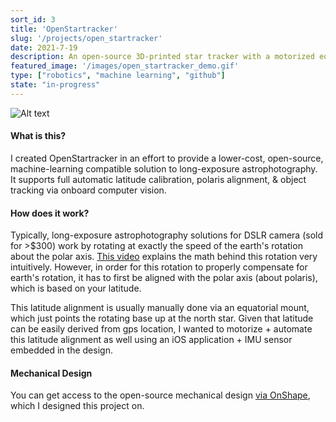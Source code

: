 ```yaml
---
sort_id: 3
title: 'OpenStartracker'
slug: '/projects/open_startracker'
date: 2021-7-19
description: An open-source 3D-printed star tracker with a motorized equatorial mount.
featured_image: '/images/open_startracker_demo.gif'
type: ["robotics", "machine learning", "github"]
state: "in-progress"
---
```


<div style={{ display: "flex", justifyContent: "center", alignItems: "center"}}>
<img src="/images/open_startracker_demo.gif" alt="Alt text" title="Image Title" style={{ width: "300px" }}/>
</div>

#### What is this?

I created OpenStartracker in an effort to provide a lower-cost, open-source, machine-learning compatible solution to long-exposure astrophotography. It supports full automatic latitude calibration, polaris alignment, & object tracking via onboard computer vision.

#### How does it work?

Typically, long-exposure astrophotography solutions for DSLR camera (sold for >$300) work by rotating at exactly the speed of the earth's rotation about the polar axis. [This video](https://www.youtube.com/watch?v=WpmGi8DHu4c) explains the math behind this rotation very intuitively. However, in order for this rotation to properly compensate for earth's rotation, it has to first be aligned with the polar axis (about polaris), which is based on your latitude.

This latitude alignment is usually manually done via an equatorial mount, which just points the rotating base up at the north star. Given that latitude can be easily derived from gps location, I wanted to motorize + automate this latitude alignment as well using an iOS application + IMU sensor embedded in the design.

#### Mechanical Design
You can get access to the open-source mechanical design [via OnShape](https://cad.onshape.com/documents/eb5985eb85492b87b2d7116d/w/8a4f6561f5f12bc6eb17cdf7/e/3c6ea5c35ddcd26be48681a4), which I designed this project on.
